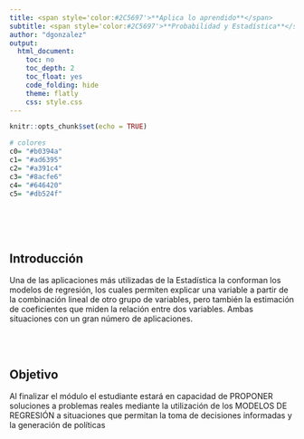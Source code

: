 ```yaml
---
title: <span style='color:#2C5697'>**Aplica lo aprendido**</span>
subtitle: <span style='color:#2C5697'>**Probabilidad y Estadística**</span> 
author: "dgonzalez"
output:
  html_document:
    toc: no
    toc_depth: 2
    toc_float: yes
    code_folding: hide
    theme: flatly
    css: style.css
---
```



```r
knitr::opts_chunk$set(echo = TRUE)

# colores
c0= "#b0394a"
c1= "#ad6395"
c2= "#a391c4"
c3= "#8acfe6"
c4= "#646420"
c5= "#db524f"
```

<!-- ![](img/banner5.png) -->

<br/><br/><br/>

<div class="highlight-box">
# **Introducción**

Una de las aplicaciones más utilizadas de la Estadística la conforman los modelos de regresión, los cuales permiten explicar una variable a partir de la combinación  lineal de otro  grupo de variables, pero también  la estimación de  coeficientes que miden la relación  entre dos variables.  Ambas situaciones con un gran número de aplicaciones.

</div>

<br/><br/>

<div class="highlight-box">
# **Objetivo**

Al finalizar el módulo el estudiante estará en capacidad de PROPONER soluciones a problemas reales mediante la utilización de los MODELOS DE REGRESIÓN a situaciones que permitan la toma de decisiones informadas y la generación de políticas

</div>



